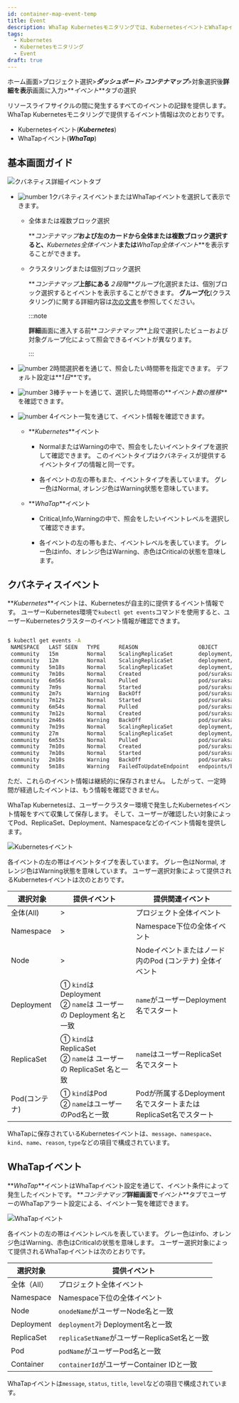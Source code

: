 ```yaml
---
id: container-map-event-temp
title: Event
description: WhaTap Kubernetesモニタリングでは、KubernetesイベントとWhaTapイベントを提供します。
tags:
  - Kubernetes
  - Kubernetesモニタリング
  - Event
draft: true
---
```


ホーム画面>プロジェクト選択>**_ダッシュボード_**>**_コンテナマップ_**>対象選択後**詳細を表示**画面に入力>**_イベント_**タブの選択

リソースライフサイクルの間に発生するすべてのイベントの記録を提供します。 WhaTap Kubernetesモニタリングで提供するイベント情報は次のとおりです。

- Kubernetesイベント(**_Kubernetes_**)
- WhaTapイベント(**_WhaTap_**)

## 基本画面ガイド

![クバネティス詳細イベントタブ](/img/k8s-event-default2.png)

- ![number 1](/img/number-01.png)クバネティスイベントまたはWhaTapイベントを選択して表示できます。 

  - 全体または複数ブロック選択

    **_コンテナマップ_**および左のカードから全体または複数ブロック選択すると、**_Kubernetes全体イベント_**または**_WhaTap全体イベント_**を表示することができます。

  - クラスタリングまたは個別ブロック選択

    **_コンテナマップ_**上部にある**_２段階_**グループ化選択または、個別ブロック選択するとイベントを表示することができます。 **グループ化**(クラスタリング)に関する詳細内容は[次の文書](container-group)を参照してください。

    :::note

    **詳細**画面に進入する前**_コンテナマップ_**上段で選択したビューおよび対象グループ化によって照会できるイベントが異なります。

    :::

- ![number 2](/img/number-02.png)時間選択者を通じて、照会したい時間帯を指定できます。 デフォルト設定は**_1日_**です。

- ![number 3](/img/number-03.png)棒チャートを通じて、選択した時間帯の**_イベント数の推移_**を確認できます。

- ![number 4](/img/number-04.png)イベント一覧を通じて、イベント情報を確認できます。 

  - **_Kubernetes_**イベント

    - <span class='k8s-normal'>Normal</span>または<span class='slow'>Warning</span>の中で、照会をしたいイベントタイプを選択して確認できます。 このイベントタイプはクバネティスが提供するイベントタイプの情報と同一です。

    - 各イベントの左の帯もまた、イベントタイプを表しています。 グレー色は<span class='k8s-normal'>Normal</span>, オレンジ色は<span class='slow'>Warning</span>状態を意味しています。

  - **_WhaTap_**イベント

    - <span class='vslow'>Critical</span>,<span class='k8s-normal'>Info</span>,<span class='slow'>Warning</span>の中で、照会をしたいイベントレベルを選択して確認できます。

    - 各イベントの左の帯もまた、イベントレベルを表しています。 グレー色は<span class='k8s-normal'>info</span>、オレンジ色は<span class='slow'>Warning</span>、赤色は<span class='vslow'>Critical</span>の状態を意味します。

## クバネティスイベント

**_Kubernetes_**イベントは、Kubernetesが自主的に提供するイベント情報です。 ユーザーKubernetes環境で`kubectl get events`コマンドを使用すると、ユーザーKubernetesクラスターのイベント情報が確認できます。

```bash

$ kubectl get events -A
 NAMESPACE   LAST SEEN   TYPE      REASON                   OBJECT                            MESSAGE
 community   15m         Normal    ScalingReplicaSet        deployment/baekdusan              Scaled up replica set baekdusan-59554d4859 to 5`
 community   12m         Normal    ScalingReplicaSet        deployment/suraksan               Scaled down replica set suraksan-66fc4bf889 to 3
 community   5m18s       Normal    ScalingReplicaSet        deployment/baekdusan              Scaled down replica set baekdusan-59554d4859 to 3
 community   7m10s       Normal    Created                  pod/suraksan-66fc4bf889-h2cw8     Created container suraksan
 community   6m56s       Normal    Pulled                   pod/suraksan-66fc4bf889-h2cw8     Container image "123456789123.dkr.ecr.ap-northeast-2.amazonaws.com/suraksan:0.48" already present on machine
 community   7m9s        Normal    Started                  pod/suraksan-66fc4bf889-h2cw8     Started container suraksan
 community   2m7s        Warning   BackOff                  pod/suraksan-66fc4bf889-h2cw8     Back-off restarting failed container
 community   7m12s       Normal    Started                  pod/suraksan-66fc4bf889-t27rp     Started container suraksan
 community   6m54s       Normal    Pulled                   pod/suraksan-66fc4bf889-t27rp     Container image "123456789123.dkr.ecr.ap-northeast-2.amazonaws.com/suraksan:0.48" already present on machine
 community   7m12s       Normal    Created                  pod/suraksan-66fc4bf889-t27rp     Created container suraksan
 community   2m46s       Warning   BackOff                  pod/suraksan-66fc4bf889-t27rp     Back-off restarting failed container
 community   7m19s       Normal    ScalingReplicaSet        deployment/mountain               Scaled up replica set mountain-6795bfbc54 to 5
 community   27m         Normal    ScalingReplicaSet        deployment/mountain               Scaled down replica set mountain-6795bfbc54 to 4
 community   6m53s       Normal    Pulled                   pod/suraksan-66fc4bf889-mjbsj     Container image "123456789123.dkr.ecr.ap-northeast-2.amazonaws.com/suraksan:0.48" already present on machine
 community   7m10s       Normal    Created                  pod/suraksan-66fc4bf889-mjbsj     Created container suraksan
 community   7m10s       Normal    Started                  pod/suraksan-66fc4bf889-mjbsj     Started container suraksan
 community   2m10s       Warning   BackOff                  pod/suraksan-66fc4bf889-mjbsj     Back-off restarting failed container
 community   5m18s       Warning   FailedToUpdateEndpoint   endpoints/baekdusan-svc           Failed to update endpoint community/baekdusan-svc: Operation cannot be fulfilled on endpoints "baekdusan-svc": the object has been modified; please apply your changes to the latest version and try again

```

ただ、これらのイベント情報は継続的に保存されません。 したがって、一定時間が経過したイベントは、もう情報を確認できません。 

WhaTap Kubernetesは、ユーザークラスター環境で発生したKubernetesイベント情報をすべて収集して保存します。 そして、ユーザーが確認したい対象によってPod、ReplicaSet、Deployment、Namespaceなどのイベント情報を提供します。

![Kubernetesイベント](https://img.whatap.io/media/images/whatap_kubernetes_container_map_event_k8s.png)

各イベントの左の帯はイベントタイプを表しています。 グレー色は<span class='k8s-normal'>Normal</span>, オレンジ色は<span class='slow'>Warning</span>状態を意味しています。 ユーザー選択対象によって提供されるKubernetesイベントは次のとおりです。

| 選択対象                           | 提供イベント                                                        | 提供関連イベント                                                             |
| ------------------------------ | ------------------------------------------------------------- | -------------------------------------------------------------------- |
| 全体(All)     | >                                                             | プロジェクト全体イベント                                                         |
| Namespace                      | >                                                             | Namespace下位の全体イベント                                                   |
| Node                           | >                                                             | Nodeイベントまたはノード内のPod (コンテナ) 全体イベント                 |
| Deployment                     | ① `kind`は Deployment<br/>② `name`は ユーザーの Deployment 名と一致      | `name`がユーザーDeployment名でスタート                                          |
| ReplicaSet                     | ① `kind`は ReplicaSet<br/>② `name`は ユーザーの ReplicaSet 名と一致      | `name`はユーザーReplicaSet名でスタート                                          |
| Pod(コンテナ)   | ① `kind`はPod<br/>② `name`はユーザーのPod名と一致                        | Podが所属するDeployment名でスタートまたはReplicaSet名でスタート                          |

WhaTapに保存されているKubernetesイベントは、`message`、`namespace`、`kind`、`name`、`reason`, `type`などの項目で構成されています。

## WhaTapイベント

**_WhaTap_**イベントはWhaTapイベント設定を通じて、イベント条件によって発生したイベントです。 **_コンテナマップ_**詳細画面で**_イベント_**タブでユーザーのWhaTapアラート設定による、イベント一覧を確認できます。 

![WhaTapイベント](https://img.whatap.io/media/images/whatap_kubernetes_container_map_event_whatap.png)

各イベントの左の帯はイベントレベルを表しています。 グレー色は<span class='k8s-normal'>info</span>、オレンジ色は<span class='slow'>Warning</span>、赤色は<span class='vslow'>Critical</span>の状態を意味します。 ユーザー選択対象によって提供されるWhaTapイベントは次のとおりです。

| 選択対象       | 提供イベント                                      |
| ---------- | ------------------------------------------- |
| 全体（All）    | プロジェクト全体イベント                                |
| Namespace  | Namespace下位の全体イベント                          |
| Node       | `onodeName`がユーザーNode名と一致                    |
| Deployment | `deployment`가 Deployment名と一致                |
| ReplicaSet | `replicaSetName`がユーザーReplicaSet名と一致         |
| Pod        | `podName`がユーザーPod名と一致                       |
| Container  | `containerId`がユーザーContainer IDと一致           |

WhaTapイベントは`message`, `status`, `title`, `level`などの項目で構成されています。
